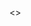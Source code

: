 
<>
  <Title title="ホーム" />

  <div className="alert alert-info mt-3" role="alert">
    <h4 className="alert-heading"><i className="fa-solid fa-circle-info"></i> Misskey インスタンス開設のおしらせ&nbsp;&nbsp;──&nbsp;&nbsp;<code>mi.yude.moe</code></h4>
    <span className="d-block">誰でも参加可能な Misskey インスタンス、「オオアオ・・・」ができました！</span>
    <span className="d-block"><a href="https://mi.yude.moe">こちら</a> から参加できます。</span>
    <hr />
    <h5 className="alert-heading">Misskey とは？</h5>
    <p className="misskey-desc">Misskey は、分散 SNS を作るソフトウェアの1つで、Mastodon や PeerTube とプロトコルに互換性があります (<a href="https://www.w3.org/TR/activitypub/">ActivityPub</a>)。もっと詳しく: <a href="https://join.misskey.page/ja-JP/">Misskeyをはじめよう</a></p>
  </div>
  <div className="container quote-parent" id="particles-js">
    <div className="quote-child">
      <figure className="text-center">
        <blockquote className="blockquote">
          <p id="text" className="blockquote-text"></p>
        </blockquote>
        <figcaption className="blockquote-footer">
          <span id="artist"></span> / <span id="title"></span>
          {/* <a href="javascript:void(0)" onClick="updateText(); return false;" className="fs-4 text-decoration-none">🔄</a> */}
        </figcaption>
      </figure>
    </div>
  </div>


  ## ぼっち・ざ・ろっく！ を見てください
  * [TVアニメ「ぼっち・ざ・ろっく！」公式サイト](https://bocchi.rocks/)
  * [結束バンド 公式プレイリスト - playlist by Sony Music Japan \| Spotify](https://open.spotify.com/playlist/0khIb9sON6ZEbWvRQI6268?si=52afc864cbec4eb2&nd=1)
  * [ぼっち・ざ・ろっく！ \| アニメ動画見放題 \| dアニメストア](https://animestore.docomo.ne.jp/animestore/ci_pc?workId=25806)
  * [アニメ「ぼっち・ざ・ろっく！」 \| Annict](https://annict.com/works/8128)

  [アラー](https://www.mcdonalds.co.jp/)
</>